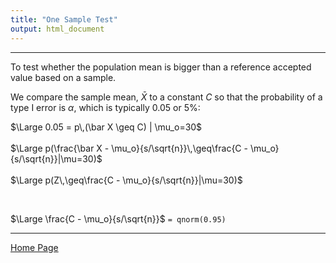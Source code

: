 ```yaml
---
title: "One Sample Test"
output: html_document
---
```


---

To test whether the population mean is bigger than a reference accepted value based on a sample.

We compare the sample mean, $\bar X$ to a constant $C$ so that the probability of a type I error is $\alpha$, which is typically $0.05$ or $5\%$:

$\Large 0.05 = p\,(\bar X \geq C) | \mu_o=30$
<br><br>
$\Large p(\frac{\bar X - \mu_o}{s/\sqrt{n}}\,\geq\frac{C - \mu_o}{s/\sqrt{n}}|\mu=30)$
<br><br>
$\Large p(Z\,\geq\frac{C - \mu_o}{s/\sqrt{n}}|\mu=30)$

<br>

$\Large \frac{C - \mu_o}{s/\sqrt{n}}$ `= qnorm(0.95)`

---

<a href="http://rinterested.github.io/STATISTICS/Index.html">Home Page</a>
